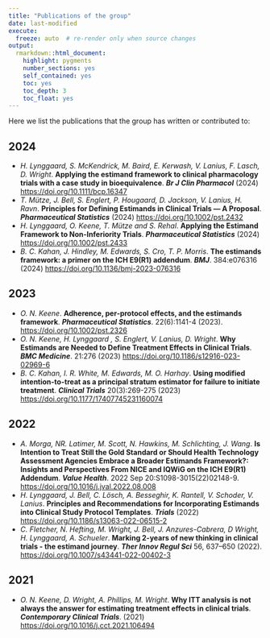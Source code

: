 ```yaml
---
title: "Publications of the group"
date: last-modified
execute:   
  freeze: auto  # re-render only when source changes
output: 
  rmarkdown::html_document:
    highlight: pygments
    number_sections: yes
    self_contained: yes
    toc: yes
    toc_depth: 3
    toc_float: yes
---
```


Here we list the publications that the group has written or contributed to:

## 2024
- *H. Lynggaard, S. McKendrick, M. Baird, E. Kerwash,  V. Lanius, F. Lasch, D. Wright*. **Applying the estimand framework to clinical pharmacology trials with a case study in bioequivalence**. ***Br J Clin Pharmacol*** (2024) <https://doi.org/10.1111/bcp.16347>
- *T. Mütze, J. Bell, S. Englert, P. Hougaard, D. Jackson, V. Lanius, H. Ravn*. **Principles for Defining Estimands in Clinical Trials — A Proposal**. ***Pharmaceutical Statistics*** (2024) <https://doi.org/10.1002/pst.2432>
- *H. Lynggaard, O. Keene, T. Mütze and S. Rehal*. **Applying the Estimand Framework to Non-Inferiority Trials**. ***Pharmaceutical Statistics*** (2024) <https://doi.org/10.1002/pst.2433>
- *B. C. Kahan, J. Hindley, M. Edwards, S. Cro, T. P. Morris*. **The estimands framework: a primer on the ICH E9(R1) addendum**. ***BMJ***. 384:e076316 (2024) <https://doi.org/10.1136/bmj-2023-076316>

## 2023
- *O. N. Keene*. **Adherence, per‐protocol effects, and the estimands framework**. ***Pharmaceutical Statistics***.  22(6):1141-4 (2023). <https://doi.org/10.1002/pst.2326>
- *O. N. Keene, H. Lynggaard , S. Englert, V. Lanius, D. Wright*. **Why Estimands are Needed to Define Treatment Effects in Clinical Trials**. ***BMC Medicine***. 21:276 (2023) <https://doi.org/10.1186/s12916-023-02969-6>
- *B. C. Kahan, I. R. White, M. Edwards, M. O. Harhay*. **Using modified intention-to-treat as a principal stratum estimator for failure to initiate treatment**. ***Clinical Trials*** 20(3):269-275 (2023)  <https://doi.org/10.1177/17407745231160074>

## 2022
- *A. Morga, NR. Latimer, M. Scott, N. Hawkins, M. Schlichting, J. Wang*. **Is Intention to Treat Still the Gold Standard or Should Health Technology Assessment Agencies Embrace a Broader Estimands Framework?: Insights and Perspectives From NICE and IQWiG on the ICH E9(R1) Addendum**. ***Value Health***. 2022 Sep 20:S1098-3015(22)02148-9. <https://doi.org/10.1016/j.jval.2022.08.008> 
- *H. Lynggaard, J. Bell, C. Lösch, A. Besseghir, K. Rantell, V. Schoder, V. Lanius*. **Principles and Recommendations for Incorporating Estimands into Clinical Study Protocol Templates**. ***Trials*** (2022) <https://doi.org/10.1186/s13063-022-06515-2> 
- *C. Fletcher, N. Hefting, M. Wright, J. Bell, J. Anzures-Cabrera, D Wright, H. Lynggaard, A. Schueler*. **Marking 2-years of new thinking in clinical trials - the estimand journey**. ***Ther Innov Regul Sci*** 56, 637–650 (2022). <https://doi.org/10.1007/s43441-022-00402-3> 

## 2021
- *O. N. Keene, D. Wright, A. Phillips, M. Wright*. **Why ITT analysis is not always the answer for estimating treatment effects in clinical trials**. ***Contemporary Clinical Trials***. (2021) <https://doi.org/10.1016/j.cct.2021.106494>